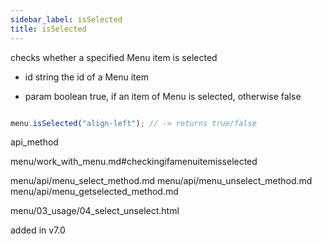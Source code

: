```yaml
---
sidebar_label: isSelected
title: isSelected
---
```



          


<Short>
 checks whether a specified Menu item is selected



</Short>



- id	string  the id of a Menu item


- param	    boolean     true, if an item of Menu is selected, otherwise false


~~~js

menu.isSelected("align-left"); // -> returns true/false


~~~
 api_method

<Descr>



</Descr>


 menu/work_with_menu.md#checkingifamenuitemisselected


menu/api/menu_select_method.md
menu/api/menu_unselect_method.md
menu/api/menu_getselected_method.md


menu/03_usage/04_select_unselect.html


added in v7.0